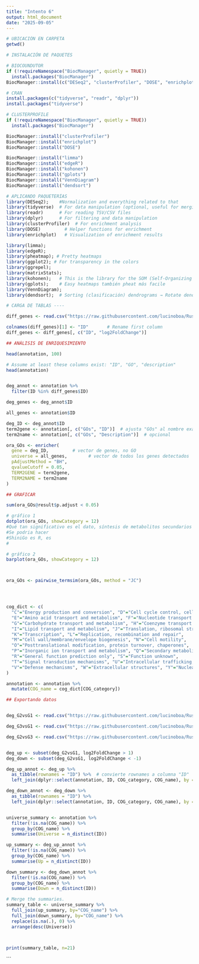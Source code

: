 ---
title: "Intento 6"
output: html_document
date: "2025-09-05"
---
```{r}
# UBICACIÓN EN CARPETA
getwd()

# INSTALACIÓN DE PAQUETES

# BIOCOUNDUTOR
if (!requireNamespace("BiocManager", quietly = TRUE)) 
  install.packages("BiocManager")
BiocManager::install(c("DESeq2", "clusterProfiler", "DOSE", "enrichplot"), ask = FALSE)
```


```{r}
# CRAN
install.packages(c("tidyverse", "readr", "dplyr"))
install.packages("tidyverse")

```

```{r}
# CLUSTERPROFILE
if (!requireNamespace("BiocManager", quietly = TRUE))
  install.packages("BiocManager")

BiocManager::install("clusterProfiler")
BiocManager::install("enrichplot")
BiocManager::install("DOSE")  

BiocManager::install("limma")
BiocManager::install("edgeR")
BiocManager::install("kohonen")
BiocManager::install("gplots")
BiocManager::install("VennDiagram")
BiocManager::install("dendsort")

```

```{r}

# APLICANDO PAQUETERÍAS
library(DESeq2);	#Normalization and everything related to that
library(tidyverse)  # For data manipulation (optional, useful for merging and plotting)
library(readr)      # For reading TSV/CSV files
library(dplyr)      # For filtering and data manipulation
library(clusterProfiler)  # For enrichment analysis
library(DOSE)         # Helper functions for enrichment
library(enrichplot)   # Visualization of enrichment results

library(limma);
library(edgeR);
library(pheatmap); # Pretty heatmaps
library(ggplot2); # For transparency in the colors
library(ggrepel);
library(matrixStats);
library(kohonen);	# This is the library for the SOM (Self-Organizing Maps)
library(gplots);	# Easy heatmaps también pheat más facile
library(VennDiagram);	
library(dendsort);	# Sorting (clasificación) dendrograms → Rotate dendograms
```
```{r}

# CARGA DE TABLAS ----

diff_genes <- read.csv("https://raw.githubusercontent.com/lucinoboa/Rust_Transcriptomics_Practice/refs/heads/main/Up_DEG_G2_vs_G1_strict.csv")

colnames(diff_genes)[1] <- "ID"       # Rename first column
diff_genes <- diff_genes[, c("ID", "log2FoldChange")]

```

```{r}
## ANÁLISIS DE ENRIQUESIMIENTO

head(annotation, 100)
```

```{r}
# Assume at least these columns exist: "ID", "GO", "description"
head(annotation)


deg_annot <- annotation %>%
  filter(ID %in% diff_genes$ID)

deg_genes <- deg_annot$ID  

all_genes <- annotation$ID  

deg_ID <- deg_annot$ID
term2gene <- annotation[, c("GOs", "ID")]  # ajusta "GOs" al nombre exacto de tu columna GO
term2name <- annotation[, c("GOs", "Description")]  # opcional

ora_GOs <- enricher(
  gene = deg_ID,         # vector de genes, no GO
  universe = all_genes,        # vector de todos los genes detectados
  pAdjustMethod = "BH",
  qvalueCutoff = 0.05,
  TERM2GENE = term2gene,
  TERM2NAME = term2name
)

```

```{r}
## GRAFICAR

sum(ora_GOs@result$p.adjust < 0.05)

# gráfico 1
dotplot(ora_GOs, showCategory = 12)
#Qué tan significativo es el dato, síntesis de metabolitos secundarios
#Se podria hacer 
#ShiniGo es R, es 
#

# gráfico 2
barplot(ora_GOs, showCategory = 12)



ora_GOs <- pairwise_termsim(ora_GOs, method = "JC")




cog_dict <- c(
  "C"="Energy production and conversion", "D"="Cell cycle control, cell division, chromosome partitioning",
  "E"="Amino acid transport and metabolism", "F"="Nucleotide transport and metabolism",
  "G"="Carbohydrate transport and metabolism", "H"="Coenzyme transport and metabolism",
  "I"="Lipid transport and metabolism", "J"="Translation, ribosomal structure and biogenesis",
  "K"="Transcription", "L"="Replication, recombination and repair",
  "M"="Cell wall/membrane/envelope biogenesis", "N"="Cell motility",
  "O"="Posttranslational modification, protein turnover, chaperones",
  "P"="Inorganic ion transport and metabolism", "Q"="Secondary metabolites biosynthesis, transport and catabolism",
  "R"="General function prediction only", "S"="Function unknown",
  "T"="Signal transduction mechanisms", "U"="Intracellular trafficking, secretion, vesicular transport",
  "V"="Defense mechanisms", "W"="Extracellular structures", "Y"="Nuclear structure", "Z"="Cytoskeleton"
)

annotation <- annotation %>%
  mutate(COG_name = cog_dict[COG_category])

```

```{r}

## Exportando datos


deg_G2vsG1 <- read.csv("https://raw.githubusercontent.com/lucinoboa/Rust_Transcriptomics_Practice/refs/heads/main/DEG_G2_vs_G1_strict.csv")

deg_G3vsG1 <- read.csv("https://raw.githubusercontent.com/lucinoboa/Rust_Transcriptomics_Practice/refs/heads/main/DEG_G3_vs_G1_strict.csv")

deg_G2vsG3 <- read.csv("https://raw.githubusercontent.com/lucinoboa/Rust_Transcriptomics_Practice/refs/heads/main/DEG_G2_vs_G3_strict.csv")


deg_up <- subset(deg_G2vsG1, log2FoldChange > 1)
deg_down <- subset(deg_G2vsG1, log2FoldChange < -1)

deg_up_annot <- deg_up %>%
  as_tibble(rownames = "ID") %>%  # convierte rownames a columna "ID"
  left_join(dplyr::select(annotation, ID, COG_category, COG_name), by = "ID")

deg_down_annot <- deg_down %>%
  as_tibble(rownames = "ID") %>%
  left_join(dplyr::select(annotation, ID, COG_category, COG_name), by = "ID")


universe_summary <- annotation %>%
  filter(!is.na(COG_name)) %>%
  group_by(COG_name) %>%
  summarise(Universe = n_distinct(ID))

up_summary <- deg_up_annot %>%
  filter(!is.na(COG_name)) %>%
  group_by(COG_name) %>%
  summarise(Up = n_distinct(ID))

down_summary <- deg_down_annot %>%
  filter(!is.na(COG_name)) %>%
  group_by(COG_name) %>%
  summarise(Down = n_distinct(ID))
```

```{r}
# Merge the summaries.
summary_table <- universe_summary %>%
  full_join(up_summary, by="COG_name") %>%
  full_join(down_summary, by="COG_name") %>%
  replace(is.na(.), 0) %>%
  arrange(desc(Universe))



print(summary_table, n=21)

```

```



